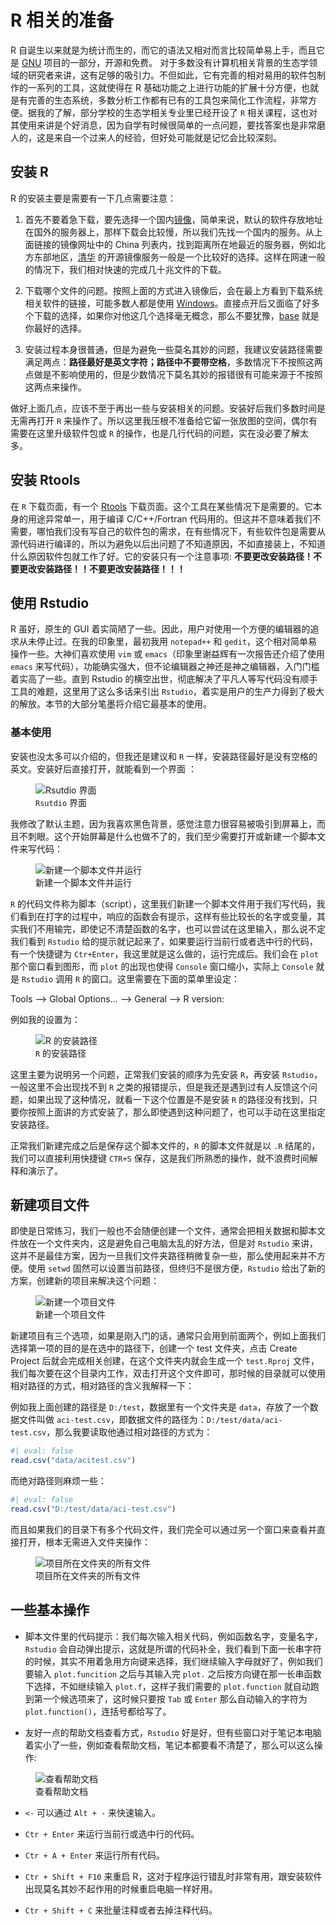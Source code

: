 # R 相关的准备 {#rbasic}

R 自诞生以来就是为统计而生的，而它的语法又相对而言比较简单易上手，而且它是 [GNU](http://www.gnu.org/) 项目的一部分，开源和免费。 对于多数没有计算机相关背景的生态学领域的研究者来讲，这有足够的吸引力。不但如此，它有完善的相对易用的软件包制作的一系列的工具，这就使得在 R 基础功能之上进行功能的扩展十分方便，也就是有完善的生态系统，多数分析工作都有已有的工具包来简化工作流程，非常方便。据我的了解，部分学校的生态学相关专业里已经开设了 `R` 相关课程，这也对其使用来讲是个好消息，因为自学有时候很简单的一点问题，要找答案也是非常磨人的，这是来自一个过来人的经验，但好处可能就是记忆会比较深刻。

## 安装 R {#r-install}

R 的安装主要是需要有一下几点需要注意：

1.  首先不要着急下载，要先选择一个国内[镜像](https://cran.r-project.org/mirrors.html)，简单来说，默认的软件存放地址在国外的服务器上，那样下载会比较慢，所以我们先找一个国内的服务。从上面链接的镜像网址中的 China 列表内，找到距离所在地最近的服务器，例如北方东部地区，[清华](https://mirrors.tuna.tsinghua.edu.cn/CRAN/) 的开源镜像服务一般是一个比较好的选择。这样在网速一般的情况下，我们相对快速的完成几十兆文件的下载。

2.  下载哪个文件的问题。按照上面的方式进入镜像后，会在最上方看到下载系统相关软件的链接，可能多数人都是使用 [Windows](https://mirrors.tuna.tsinghua.edu.cn/CRAN/bin/windows/)。直接点开后又面临了好多个下载的选择，如果你对他这几个选择毫无概念，那么不要犹豫，[base](https://mirrors.tuna.tsinghua.edu.cn/CRAN/bin/windows/base/) 就是你最好的选择。

3.  安装过程本身很普通，但是为避免一些莫名其妙的问题，我建议安装路径需要满足两点：**路径最好是英文字符；路径中不要带空格**，多数情况下不按照这两点做是不影响使用的，但是少数情况下莫名其妙的报错很有可能来源于不按照这两点来操作。

做好上面几点，应该不至于再出一些与安装相关的问题。安装好后我们多数时间是无需再打开 `R` 来操作了。所以这里我压根不准备给它留一张放图的空间，偶尔有需要在这里升级软件包或 `R` 的操作，也是几行代码的问题，实在没必要了解太多。

## 安装 Rtools {#rtool-install}

在 `R` 下载页面，有一个 [Rtools](https://mirrors.tuna.tsinghua.edu.cn/CRAN/bin/windows/Rtools/) 下载页面。这个工具在某些情况下是需要的。它本身的用途异常单一，用于编译 C/C++/Fortran 代码用的。但这并不意味着我们不需要，哪怕我们没有写自己的软件包的需求，在有些情况下，有些软件包是需要从源代码进行编译的，所以为避免以后出问题了不知道原因，不如直接装上，不知道什么原因软件包就工作了好。它的安装只有一个注意事项: **不要更改安装路径！不要更改安装路径！！不要更改安装路径！！！**

## 使用 Rstudio {#use-rstudio}

R 虽好，原生的 GUI 着实简陋了一些。因此，用户对使用一个方便的编辑器的追求从未停止过。在我的印象里，最初我用 `notepad++` 和 `gedit`，这个相对简单易操作一些。大神们喜欢使用 `vim` 或 `emacs`（印象里谢益辉有一次报告还介绍了使用 `emacs` 来写代码），功能确实强大，但不论编辑器之神还是神之编辑器，入门门槛着实高了一些。直到 Rstudio 的横空出世，彻底解决了平凡人等写代码没有顺手工具的难题，这里用了这么多话来引出 `Rstudio`，着实是用户的生产力得到了极大的解放。本节的大部分笔墨将介绍它最基本的使用。

### 基本使用 {#rstudio-basic-use}

安装也没太多可以介绍的，但我还是建议和 `R` 一样，安装路径最好是没有空格的英文。安装好后直接打开，就能看到一个界面 ：

![`Rsutdio` 界面](img/rstudio-start.png){#fig-newscreen}

我修改了默认主题，因为我喜欢黑色背景，感觉注意力很容易被吸引到屏幕上，而且不刺眼。这个开始屏幕是什么也做不了的，我们至少需要打开或新建一个脚本文件来写代码：

![新建一个脚本文件并运行](img/new-script.gif){#fig-new-script}

`R` 的代码文件称为脚本（script），这里我们新建一个脚本文件用于我们写代码，我们看到在打字的过程中，响应的函数会有提示，这样有些比较长的名字或变量，其实我们不用输完，即使记不清楚函数的名字，也可以尝试在这里输入，那么说不定我们看到 `Rstudio` 给的提示就记起来了，如果要运行当前行或者选中行的代码，有一个快捷键为 `Ctr+Enter`，我这里就是这么做的，运行完成后。我们会在 `plot` 那个窗口看到图形，而 `plot` 的出现也使得 `Console` 窗口缩小，实际上 `Console` 就是 `Rstudio` 调用 `R` 的窗口。这里需要在下面的菜单里设定：

Tools --> Global Options... --> General --> R version:

例如我的设置为：

![`R` 的安装路径](img/R-path.png){#fig-r-path}

这里主要为说明另一个问题，正常我们安装的顺序为先安装 `R`，再安装 `Rstudio`，一般这里不会出现找不到 `R` 之类的报错提示，但是我还是遇到过有人反馈这个问题，如果出现了这种情况，就看一下这个位置是不是安装 `R` 的路径没有找到，只要你按照上面讲的方式安装了，那么即使遇到这种问题了，也可以手动在这里指定安装路径。

正常我们新建完成之后是保存这个脚本文件的，`R` 的脚本文件就是以 `.R` 结尾的，我们可以直接利用快捷键 `CTR+S` 保存，这是我们所熟悉的操作，就不浪费时间解释和演示了。

## 新建项目文件 {#rstudio-project}

即使是日常练习，我们一般也不会随便创建一个文件，通常会把相关数据和脚本文件放在一个文件夹内，这是避免自己电脑太乱的好方法，但是对 `Rstudio` 来讲，这并不是最佳方案，因为一旦我们文件夹路径稍微复杂一些，那么使用起来并不方便。使用 `setwd` 固然可以设置当前路径，但终归不是很方便，`Rstudio` 给出了新的方案，创建新的项目来解决这个问题：

![新建一个项目文件](img/new-project.gif){#new-project}

新建项目有三个选项，如果是刚入门的话，通常只会用到前面两个，例如上面我们选择第一项的目的是在选中的路径下，创建一个 test 文件夹，点击 Create Project 后就会完成相关创建，在这个文件夹内就会生成一个 `test.Rproj` 文件，我们每次要在这个目录内工作，双击打开这个文件即可，那时候的目录就可以使用相对路径的方式，相对路径的含义我解释一下：

例如我上面创建的路径是 `D:/test`，数据里有一个文件夹是 `data`，存放了一个数据文件叫做 `aci-test.csv`，即数据文件的路径为：`D:/test/data/aci-test.csv`，那么我要读取他通过相对路径的方式为：

```r
#| eval: false
read.csv("data/acitest.csv")
```

而绝对路径则麻烦一些：

```r
#| eval: false
read.csv("D:/test/data/aci-test.csv")
```

而且如果我们的目录下有多个代码文件，我们完全可以通过另一个窗口来查看并直接打开，根本无需进入文件夹操作：

![项目所在文件夹的所有文件](img/project-files.png){#project-files}

## 一些基本操作 {#rstudio-hotkeys}

-   脚本文件里的代码提示：我们每次输入相关代码，例如函数名字，变量名字，`Rstudio` 会自动弹出提示，这就是所谓的代码补全，我们看到下面一长串字符的时候，其实不用着急用方向键来选择，我们继续输入字母就好了，例如我们要输入 `plot.funcition` 之后与其输入完 `plot.` 之后按方向键在那一长串函数下选择，不如继续输入 `plot.f`，这样子我们需要的 `plot.function` 就自动跑到第一个候选项来了，这时候只要按 `Tab` 或 `Enter` 那么自动输入的字符为 `plot.function()`，连括号都给写了。

-   友好一点的帮助文档查看方式，`Rstudio` 好是好，但有些窗口对于笔记本电脑着实小了一些，例如查看帮助文档，笔记本都要看不清楚了，那么可以这么操作:

![查看帮助文档](img/rstudio-help.gif){#rstudio-help}

-   `<-` 可以通过 `Alt + -` 来快速输入。

-   `Ctr + Enter` 来运行当前行或选中行的代码。

-   `Ctr + A + Enter` 来运行所有代码。

-   `Ctr + Shift + F10` 来重启 R，这对于程序运行错乱时非常有用，跟安装软件出现莫名其妙不起作用的时候重启电脑一样好用。

-   `Ctr + Shift + C` 来批量注释或者去掉注释代码。



